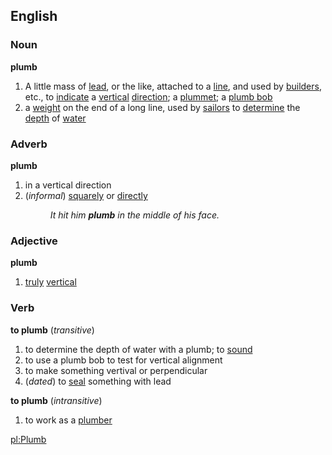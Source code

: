 ==English==

===Noun===
'''plumb'''
#A little mass of [[lead]], or the like, attached to a [[line]], and used by [[builder]]s, etc., to [[indicate]] a [[vertical]] [[direction]]; a [[plummet]]; a [[plumb bob]]
#a [[weight]] on the end of a long line, used by [[sailor]]s to [[determine]] the [[depth]] of [[water]]
===Adverb===
'''plumb'''
#in a vertical direction
#(''informal'') [[squarely]] or [[directly]]
#:''It hit him '''plumb''' in the middle of his face.''
===Adjective===
'''plumb'''
#[[truly]] [[vertical]]
===Verb===
'''to plumb''' (''transitive'')
#to determine the depth of water with a plumb; to [[sound]]
#to use a plumb bob to test for vertical alignment
#to make something vertival or perpendicular
#(''dated'') to [[seal]] something with lead
'''to plumb''' (''intransitive'')
# to work as a [[plumber]]

[[pl:Plumb]]